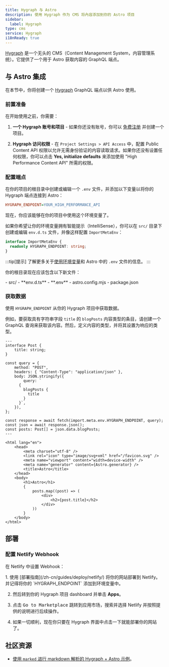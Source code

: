 ```yaml
---
title: Hygraph 与 Astro
description: 使用 Hygraph 作为 CMS 将內容添加到你的 Astro 项目
sidebar:
  label: Hygraph
type: cms
service: Hygraph
i18nReady: true
---
```


[Hygraph](https://hygraph.com/) 是一个无头的 CMS（Content Management System，内容管理系统）。它提供了一个用于 Astro 获取内容的 GraphQL 端点。

## 与 Astro 集成

在本节中，你将创建一个 [Hygraph](https://hygraph.com/) GraphQL 端点以供 Astro 使用。

### 前置准备

在开始使用之前，你需要：

1. **一个 Hygraph 账号和项目** - 如果你还没有账号，你可以 [免费注册](https://app.hygraph.com/signup) 并创建一个项目。

2. **Hygraph 访问权限** - 在 `Project Settings > API Access` 中，配置 Public Content API 权限以允许无需身份验证的内容读取请求。如果你还没有设置任何权限，你可以点击 **Yes, initialize defaults** 来添加使用 "High Performance Content API" 所需的权限。

### 配置端点

在你的项目的根目录中创建或编辑一个 `.env` 文件，并添加以下变量以将你的 Hygraph 端点连接到 Astro：

```ini title=".env"
HYGRAPH_ENDPOINT=YOUR_HIGH_PERFORMANCE_API
```

现在，你应该能够在你的项目中使用这个环境变量了。

如果你希望让你的环境变量拥有智能提示（IntelliSense），你可以在 `src/` 目录下创建或编辑 `env.d.ts` 文件，并像这样配置 `ImportMetaEnv`：

```ts title="src/env.d.ts"
interface ImportMetaEnv {
  readonly HYGRAPH_ENDPOINT: string;
}
```

:::tip[提示]
了解更多关于[使用环境变量](/zh-cn/guides/environment-variables/)和 Astro 中的 `.env` 文件的信息。
:::

你的根目录现在应该包含以下新文件：

<FileTree title="Project Structure">
- src/
  - **env.d.ts**
- **.env**
- astro.config.mjs
- package.json
</FileTree>

### 获取数据

使用 `HYGRAPH_ENDPOINT` 从你的 Hygraph 项目中获取数据。

例如，要获取具有字符串字段 `title` 的 `blogPosts` 内容类型的条目，请创建一个 GraphQL 查询来获取该内容。然后，定义内容的类型，并将其设置为响应的类型。

```astro title="src/pages/index.astro"
---
interface Post {
	title: string;
}

const query = {
	method: "POST",
	headers: { "Content-Type": "application/json" },
	body: JSON.stringify({
		query: `
      {
        blogPosts {
          title
        }
      }`,
	}),
};

const response = await fetch(import.meta.env.HYGRAPH_ENDPOINT, query);
const json = await response.json();
const posts: Post[] = json.data.blogPosts;
---

<html lang="en">
	<head>
		<meta charset="utf-8" />
		<link rel="icon" type="image/svg+xml" href="/favicon.svg" />
		<meta name="viewport" content="width=device-width" />
		<meta name="generator" content={Astro.generator} />
		<title>Astro</title>
	</head>
	<body>
		<h1>Astro</h1>
		{
			posts.map((post) => (
				<div>
					<h2>{post.title}</h2>
				</div>
			))
		}
	</body>
</html>
```

## 部署

### 配置 Netlify Webhook

在 Netlify 中设置 Webhook：

<Steps>
1. 使用 [部署指南](/zh-cn/guides/deploy/netlify/) 将你的网站部署到 Netlify。并记得将你的 `HYGRAPH_ENDPOINT` 添加到环境变量中。

2. 然后转到你的 Hygraph 项目 dashboard 并单击 **Apps**。

3. 点击 <kbd>Go to Marketplace</kbd> 跳转到应用市场，搜索并选择 Netlify 并按照提供的说明进行后续操作。

4. 如果一切顺利，现在你只要在 Hygraph 界面中点击一下就能部署你的网站了。
</Steps>

## 社区资源

- [使用 `marked` 进行 markdown 解析的 Hygraph + Astro 示例](https://github.com/camunoz2/example-astrowithhygraph)。
